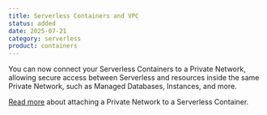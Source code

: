 ```yaml
---
title: Serverless Containers and VPC
status: added
date: 2025-07-21
category: serverless
product: containers
---
```


You can now connect your Serverless Containers to a Private Network, allowing secure access between Serverless and resources inside the same Private Network, such as Managed Databases, Instances, and more.

[Read more](/serverless-containers/how-to/use-private-networks/) about attaching a Private Network to a Serverless Container.

